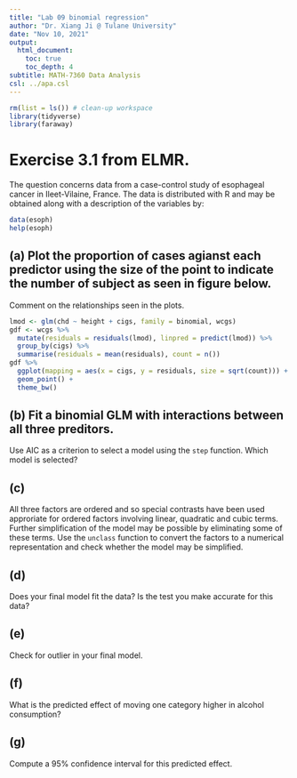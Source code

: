 ```yaml
---
title: "Lab 09 binomial regression"
author: "Dr. Xiang Ji @ Tulane University"
date: "Nov 10, 2021"
output:
  html_document:
    toc: true
    toc_depth: 4  
subtitle: MATH-7360 Data Analysis
csl: ../apa.csl
---
```


```r
rm(list = ls()) # clean-up workspace
library(tidyverse)
library(faraway)
```

# Exercise 3.1 from ELMR.

The question concerns data from a case-control study of esophageal cancer in Ileet-Vilaine, France.
The data is distributed with R and may be obtained along with a description of the variables by:

```r
data(esoph)
help(esoph)
```

## (a) Plot the proportion of cases agianst each predictor using the size of the point to indicate the number of subject as seen in figure below.
Comment on the relationships seen in the plots.
```r
lmod <- glm(chd ~ height + cigs, family = binomial, wcgs)
gdf <- wcgs %>%
  mutate(residuals = residuals(lmod), linpred = predict(lmod)) %>%
  group_by(cigs) %>%
  summarise(residuals = mean(residuals), count = n()) 
gdf %>%
  ggplot(mapping = aes(x = cigs, y = residuals, size = sqrt(count))) +
  geom_point() +
  theme_bw()
```


## (b) Fit a binomial GLM with interactions between all three preditors.
Use AIC as a criterion to select a model using the `step` function.
Which model is selected?


## (c) 
All three factors are ordered and so special contrasts have been used approriate for ordered factors involving linear, quadratic and cubic terms.
Further simplification of the model may be possible by eliminating some of these terms.
Use the `unclass` function to convert the factors to a numerical representation and check whether the model may be simplified.


## (d)
Does your final model fit the data? Is the test you make accurate for this data?


## (e)
Check for outlier in your final model.

## (f)
What is the predicted effect of moving one category higher in alcohol consumption?


## (g)
Compute a 95% confidence interval for this predicted effect.

